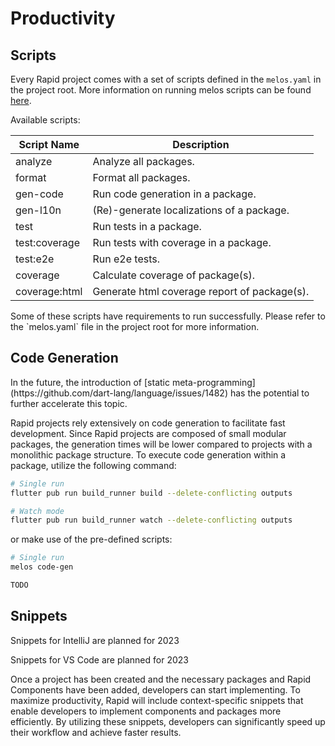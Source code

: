 # Productivity

## Scripts

Every Rapid project comes with a set of scripts defined in the `melos.yaml` in the project root.
More information on running melos scripts can be found [here](https://melos.invertase.dev/configuration/scripts).

Available scripts:

| Script Name   | Description                                  |
| ------------- | -------------------------------------------- |
| analyze       | Analyze all packages.                        |
| format        | Format all packages.                         |
| gen-code      | Run code generation in a package.            |
| gen-l10n      | (Re)-generate localizations of a package.    |
| test          | Run tests in a package.                      |
| test:coverage | Run tests with coverage in a package.        |
| test:e2e      | Run e2e tests.                               |
| coverage      | Calculate coverage of package(s).            |
| coverage:html | Generate html coverage report of package(s). |

<Warning>
Some of these scripts have requirements to run successfully. Please refer to the `melos.yaml` file in the project root for more information.
</Warning>

## Code Generation

<Info>
  In the future, the introduction of 
  [static meta-programming](https://github.com/dart-lang/language/issues/1482) has the
  potential to further accelerate this topic.
</Info>

Rapid projects rely extensively on code generation to facilitate fast development. Since Rapid projects are composed of small modular packages, the generation times will be lower compared to projects with a monolithic package structure. To execute code generation within a package, utilize the following command:

```bash
# Single run
flutter pub run build_runner build --delete-conflicting outputs

# Watch mode
flutter pub run build_runner watch --delete-conflicting outputs
```

or make use of the pre-defined scripts:

```bash
# Single run
melos code-gen

TODO
```

## Snippets

<Info>Snippets for IntelliJ are planned for 2023</Info>

<Info>Snippets for VS Code are planned for 2023</Info>

Once a project has been created and the necessary packages and Rapid Components have been added, developers can start implementing. To maximize productivity, Rapid will include context-specific snippets that enable developers to implement components and packages more efficiently. By utilizing these snippets, developers can significantly speed up their workflow and achieve faster results.
